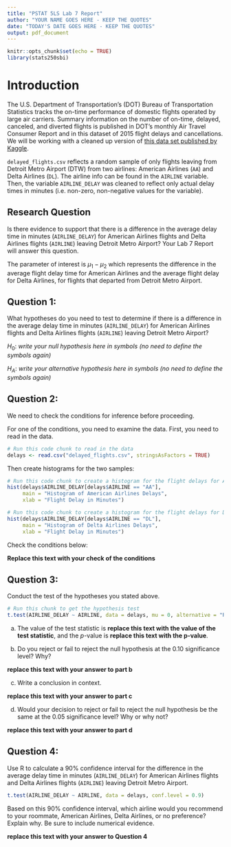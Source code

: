 ```yaml
---
title: "PSTAT 5LS Lab 7 Report"
author: "YOUR NAME GOES HERE - KEEP THE QUOTES"
date: "TODAY'S DATE GOES HERE - KEEP THE QUOTES"
output: pdf_document
---
```


```r
knitr::opts_chunk$set(echo = TRUE)
library(stats250sbi)
```

# Introduction

The U.S. Department of Transportation's (DOT) Bureau of Transportation Statistics tracks the on-time performance of domestic flights operated by large air carriers. Summary information on the number of on-time, delayed, canceled, and diverted flights is published in DOT's monthly Air Travel Consumer Report and in this dataset of 2015 flight delays and cancellations. We will be working with a cleaned up version of [this data set published by Kaggle](https://www.kaggle.com/usdot/flight-delays?select=flights.csv). 

`delayed_flights.csv` reflects a random sample of only flights leaving from Detroit Metro Airport (DTW) from two airlines: American Airlines (`AA`) and Delta Airlines (`DL`). The airline info can be found in the `AIRLINE` variable. Then, the variable `AIRLINE_DELAY` was cleaned to reflect only actual delay times in minutes (i.e. non-zero, non-negative values for the variable).

## Research Question
Is there evidence to support that there is a difference in the average delay time in minutes (`AIRLINE_DELAY`) for American Airlines flights and Delta Airlines flights (`AIRLINE`) leaving Detroit Metro Airport? Your Lab 7 Report will answer this question.

The parameter of interest is $\mu_1 - \mu_2$ which represents the difference in the average flight delay time for American Airlines and the average flight delay for Delta Airlines, for flights that departed from Detroit Metro Airport.

## Question 1:
What hypotheses do you need to test to determine if there is a difference in the average delay time in minutes (`AIRLINE_DELAY`) for American Airlines flights and Delta Airlines flights (`AIRLINE`) leaving Detroit Metro Airport?

$H_0$: *write your null hypothesis here in symbols (no need to define the symbols again)*

$H_A$: *write your alternative hypothesis here in symbols (no need to define the symbols again)*

## Question 2:
We need to check the conditions for inference before proceeding. 

For one of the conditions, you need to examine the data. First, you need to read in the data. 

```r
# Run this code chunk to read in the data
delays <- read.csv("delayed_flights.csv", stringsAsFactors = TRUE)
```

Then create histograms for the two samples:

```r
# Run this code chunk to create a histogram for the flight delays for American Airlines
hist(delays$AIRLINE_DELAY[delays$AIRLINE == "AA"],
     main = "Histogram of American Airlines Delays",
     xlab = "Flight Delay in Minutes")
```

```r
# Run this code chunk to create a histogram for the flight delays for Delta Airlines
hist(delays$AIRLINE_DELAY[delays$AIRLINE == "DL"],
     main = "Histogram of Delta Airlines Delays",
     xlab = "Flight Delay in Minutes")
```

Check the conditions below:

**Replace this text with your check of the conditions**

## Question 3:
Conduct the test of the hypotheses you stated above.

```r
# Run this chunk to get the hypothesis test 
t.test(AIRLINE_DELAY ~ AIRLINE, data = delays, mu = 0, alternative = "REPLACE THIS TEXT TO MATCH YOUR ALTERNATIVE HYPOTHESIS--be sure to keep the quotation marks")
```

a. The value of the test statistic is **replace this text with the value of the test statistic**, and the *p*-value is **replace this text with the p-value**.

b. Do you reject or fail to reject the null hypothesis at the 0.10 significance level? Why?

**replace this text with your answer to part b**

c. Write a conclusion in context.

**replace this text with your answer to part c**

d. Would your decision to reject or fail to reject the null hypothesis be the same at the 0.05 significance level? Why or why not?

**replace this text with your answer to part d**

## Question 4:
Use R to calculate a 90% confidence interval for the difference in the average delay time in minutes (`AIRLINE_DELAY`) for American Airlines flights and Delta Airlines flights (`AIRLINE`) leaving Detroit Metro Airport.

```r
t.test(AIRLINE_DELAY ~ AIRLINE, data = delays, conf.level = 0.9)
```

Based on this 90% confidence interval, which airline would you recommend to your roommate, American Airlines, Delta Airlines, or no preference? Explain why. Be sure to include numerical evidence.

**replace this text with your answer to Question 4**


